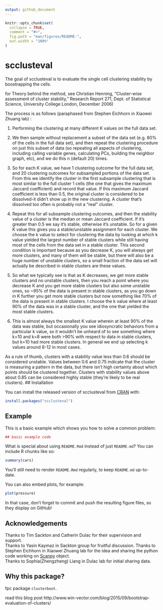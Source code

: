 ```yaml
---
output: github_document
---
```


<!-- README.md is generated from README.Rmd. Please edit that file -->

```r
knitr::opts_chunk$set(
  collapse = TRUE,
  comment = "#>",
  fig.path = "man/figures/README-",
  out.width = "100%"
)
```
# scclusteval

The goal of scclusteval is to evaluate the single cell clustering stability by
boostrapping the cells.

for Theory behind the method, see Christian Henning, “Cluster-wise assessment of
cluster stability,” Research Report 271, Dept. of Statistical Science, University 
College London, December 2006)

The process is as follows (paraphased from Stephen Eichhorn in Xiaowei Zhuang lab) :

1. Performing the clustering at many different K values on the full data set. 

2. We then sample without replacement a subset of the data set (e.g. 80% of the 
cells in the full data set), and then repeat the clustering procedure on just 
this subset of data (so repeating all aspects of clustering, including calling 
variable genes, calculating PCs, building the neighbor graph, etc), and we do 
this n (default 20) times. 

3. So for each K value, we have 1 clustering outcome for the full data set, 
and 20 clustering outcomes for subsampled portions of the data set. From this we
identify the cluster in the first subsample clustering that is most similar to 
the full cluster 1 cells (the one that gives the maximum Jaccard coefficient) and 
record that value. If this maximum Jaccard coefficient is less than 0.5, the 
original cluster is considered to be dissolved-it didn’t show up in the new clustering. 
A cluster that’s dissolved too often is probably not a “real” cluster.


4. Repeat this for all subsample clustering outcomes, and then the 
stability value of a cluster is the median or mean Jaccard coefficient. If it's 
greater than 0.5 we say it's stable, otherwise it's unstable. So for a given K 
value this gives you a stable/unstable assignment for each cluster. We choose the 
k value to select for clustering the data by looking at which k value yielded the 
largest number of stable clusters while still having most of the cells from the 
data set in a stable cluster. This second condition is important because as you 
decrease K, you will always get more clusters, and many of them will be stable, 
but there will also be a huge number of unstable clusters, so a small fraction 
of the data set will actually be described in stable clusters are these values. 

5. So what we typically see is that as K decreases, we get more stable clusters and no 
unstable clusters, then you reach a point where you decrease K and you get more stable 
clusters but also some unstable ones, so ~95% of the data is present in stable clusters, 
as you go down in K further you get more stable clusters but now something like 70% of 
the data is present in stable clusters. I choose the k value where at least 90% of the 
data was in a stable cluster, and the one that yielded the most stable clusters. 

6. This is almost always the smallest K value wherein at least 90% of the data was stable, 
but occasionally you see idiosyncratic behaviors from a particular k value, so it 
wouldn't be unheard of to see something where k=10 and k=8 were both >90% with respect 
to data in stable clusters, but k=10 had more stable clusters. In general we end up 
selecting k values around 8-12 in most cases.


As a rule of thumb, clusters with a stability value less than 0.6 should be considered 
unstable. Values between 0.6 and 0.75 indicate that the cluster is measuring a pattern 
in the data, but there isn’t high certainty about which points should be clustered 
together. Clusters with stability values above about 0.85 can be considered highly 
stable (they’re likely to be real clusters).
## Installation

You can install the released version of scclusteval from [CRAN](https://CRAN.R-project.org) with:

``` r
install.packages("scclusteval")
```

## Example

This is a basic example which shows you how to solve a common problem:

```r
## basic example code
```

What is special about using `README.Rmd` instead of just `README.md`? You can include R chunks like so:

```r
summary(cars)
```

You'll still need to render `README.Rmd` regularly, to keep `README.md` up-to-date.

You can also embed plots, for example:

```r
plot(pressure)
```

In that case, don't forget to commit and push the resulting figure files, so they display on GitHub!

## Acknowledgements

Thanks to Tim Sackton and Catherin Dulac for their supervision and support.  
Thanks to Yasin Kaymaz in Sackton group for fruitful discussion.
Thanks to Stephen Eichhorn in Xiaowei Zhuang lab for the idea and sharing the python code working
on [Scanpy](https://github.com/theislab/scanpy) object.  
Thanks to Sophia(Zhengzheng) Liang in Dulac lab for initial sharing data.

## Why this package?

fpc package `clusterboot`. 

read this blog post http://www.win-vector.com/blog/2015/09/bootstrap-evaluation-of-clusters/

